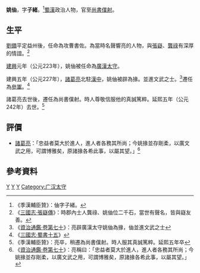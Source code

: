 '''姚伷'''{{BD|？||242年||catIdx=Y}}，字'''子緒'''。<ref>《季漢輔臣贊》：伷字子緒。</ref>[[蜀漢|蜀漢]]政治人物，官至[[尚書_(官職)|尚書]][[僕射|僕射]]。

==生平==
[[劉備|劉備]]平定益州後，任命為攻曹書佐。為當時名聲響亮的人物，與[[張嶷|張嶷]]、[[龔祿|龔祿]]有深厚的情誼。<ref>《[[:s:三國志/卷43|三國志·張嶷傳]]》：時郡內士人龔祿、姚伷位二千石，當世有聲名，皆與嶷友善。</ref>

[[建興_(蜀漢)|建興]]元年（公元223年），姚伷被任命為[[廣漢|廣漢]][[太守|太守]]。

建興五年（公元227年），[[諸葛亮|諸葛亮]]北駐[[漢中|漢中]]，姚伷被辟為掾。並進文武之士。<ref>《[[:s:資治通鑑/卷070|資治通鑑·卷第七十]]》：亮辟廣漢太守姚伷為掾，伷並進文武之士</ref>遷任為[[參軍|參軍]]。<ref>《[[:s:三國志/卷45|三國志·蜀書十五]]》</ref>

諸葛亮去世後，遷任為尚書僕射。時人尊敬信服他的真誠篤粹。延熙五年（公元242年）去世。<ref>《季漢輔臣贊》：亮卒，稍遷為尚書僕射。時人服其真誠篤粹。延熙五年卒</ref>
==評價==
* [[諸葛亮|諸葛亮]]：「忠益者莫大於進人，進人者各務其所尚；今姚掾並存剛柔，以廣文武之用，可謂博雅矣，原諸掾各希此事，以屬其望。」<ref>《[[:s:資治通鑑/卷070|資治通鑑·卷第七十]]》：亮稱曰：「忠益者莫大於進人，進人者各務其所尚；今姚掾並存剛柔，以廣文武之用，可謂博雅矣，原諸掾各希此事，以屬其望。」</ref>

==參考資料==
{{reflist}}
[[Category:姚姓|Y]]
[[Category:蜀漢政治人物|Y]]
[[Category:蜀漢太守|Y]]
[[Category:广汉太守|Category:广汉太守]]